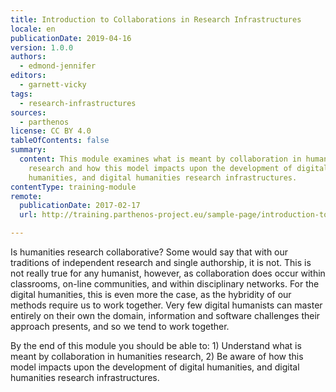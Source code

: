 ```yaml
---
title: Introduction to Collaborations in Research Infrastructures
locale: en
publicationDate: 2019-04-16
version: 1.0.0
authors:
  - edmond-jennifer
editors:
  - garnett-vicky
tags:
  - research-infrastructures
sources:
  - parthenos
license: CC BY 4.0
tableOfContents: false
summary:
  content: This module examines what is meant by collaboration in humanities
    research and how this model impacts upon the development of digital
    humanities, and digital humanities research infrastructures.
contentType: training-module
remote:
  publicationDate: 2017-02-17
  url: http://training.parthenos-project.eu/sample-page/introduction-to-collaboration-in-research-infrastructures/

---
```


Is humanities research collaborative? Some would say that with our traditions of independent research and single authorship, it is not. This is not really true for any humanist, however, as collaboration does occur within classrooms, on-line communities, and within disciplinary networks. For the digital humanities, this is even more the case, as the hybridity of our methods require us to work together. Very few digital humanists can master entirely on their own the domain, information and software challenges their approach presents, and so we tend to work together.

By the end of this module you should be able to: 1) Understand what is meant by collaboration in humanities research, 2) Be aware of how this model impacts upon the development of digital humanities, and digital humanities research infrastructures.

<ExternalResource
  title="Interested in learning more?"
  subtitle="Check out Introduction to Collaborations in Research Infrastructures on PARTHENOS"
  url="http://training.parthenos-project.eu/sample-page/introduction-to-collaboration-in-research-infrastructures/"
/>
